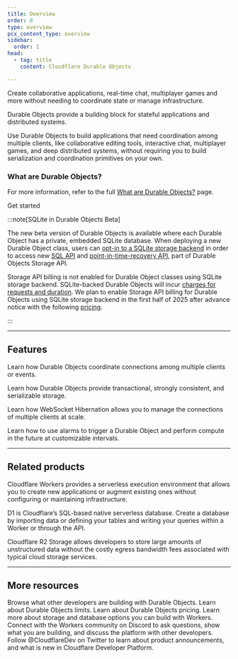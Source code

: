 ```yaml
---
title: Overview
order: 0
type: overview
pcx_content_type: overview
sidebar:
  order: 1
head:
  - tag: title
    content: Cloudflare Durable Objects

---
```



<Description>
Create collaborative applications, real-time chat, multiplayer games and more without needing to coordinate state or manage infrastructure.
</Description>

<Plan type="paid" />

Durable Objects provide a building block for stateful applications and distributed systems.

Use Durable Objects to build applications that need coordination among multiple clients, like collaborative editing tools, interactive chat, multiplayer games, and deep distributed systems, without requiring you to build serialization and coordination primitives on your own.

### What are Durable Objects?

<Render file="what-are-durable-objects"/>

For more information, refer to the full [What are Durable Objects?](/durable-objects/what-are-durable-objects/) page.

<LinkButton href="/durable-objects/get-started/tutorial/">Get started</LinkButton>

:::note[SQLite in Durable Objects Beta]

The new beta version of Durable Objects is available where each Durable Object has a private, embedded SQLite database. When deploying a new Durable Object class, users can [opt-in to a SQLite storage backend](/durable-objects/best-practices/access-durable-objects-storage/#sqlite-storage-backend) in order to access new [SQL API](/durable-objects/api/sql-storage/#exec) and [point-in-time-recovery API](/durable-objects/api/sql-storage/#point-in-time-recovery), part of Durable Objects Storage API.

Storage API billing is not enabled for Durable Object classes using SQLite storage backend. SQLite-backed Durable Objects will incur [charges for requests and duration](/durable-objects/platform/pricing/#billing-metrics). We plan to enable Storage API billing for Durable Objects using SQLite storage backend in the first half of 2025 after advance notice with the following [pricing](/durable-objects/platform/pricing/#sqlite-storage-backend).

:::

***

## Features

<Feature header="In-memory State" href="/durable-objects/reference/in-memory-state/">

Learn how Durable Objects coordinate connections among multiple clients or events.


</Feature>

<Feature header="Storage API" href="/durable-objects/api/storage-api/">

Learn how Durable Objects provide transactional, strongly consistent, and serializable storage.


</Feature>

<Feature header="WebSocket Hibernation" href="/durable-objects/best-practices/websockets/#websocket-hibernation-api">

Learn how WebSocket Hibernation allows you to manage the connections of multiple clients at scale.


</Feature>

<Feature header="Durable Objects Alarms" href="/durable-objects/api/alarms/">

Learn how to use alarms to trigger a Durable Object and perform compute in the future at customizable intervals.


</Feature>

***

## Related products

<RelatedProduct header="Workers" href="/workers/" product="workers">

Cloudflare Workers provides a serverless execution environment that allows you to create new applications or augment existing ones without configuring or maintaining infrastructure.


</RelatedProduct>

<RelatedProduct header="D1" href="/d1/" product="d1">

D1 is Cloudflare’s SQL-based native serverless database. Create a database by importing data or defining your tables and writing your queries within a Worker or through the API.


</RelatedProduct>

<RelatedProduct header="R2" href="/r2/" product="r2">

Cloudflare R2 Storage allows developers to store large amounts of unstructured data without the costly egress bandwidth fees associated with typical cloud storage services.


</RelatedProduct>

***

## More resources

<CardGrid>

<LinkTitleCard title="Built with Durable Objects" href="https://workers.cloudflare.com/built-with/collections/durable-objects/" icon="pen">
Browse what other developers are building with Durable Objects.
</LinkTitleCard>

<LinkTitleCard title="Limits" href="/durable-objects/platform/limits/" icon="document">
Learn about Durable Objects limits.
</LinkTitleCard>

<LinkTitleCard title="Pricing" href="/durable-objects/platform/pricing/" icon="pen">
Learn about Durable Objects pricing.
</LinkTitleCard>

<LinkTitleCard title="Storage options" href="/workers/platform/storage-options/" icon="document">
Learn more about storage and database options you can build with Workers.
</LinkTitleCard>

<LinkTitleCard title="Developer Discord" href="https://discord.cloudflare.com" icon="discord">
Connect with the Workers community on Discord to ask questions, show what you are building, and discuss the platform with other developers.
</LinkTitleCard>

<LinkTitleCard title="@CloudflareDev" href="https://x.com/cloudflaredev" icon="x.com">
Follow @CloudflareDev on Twitter to learn about product announcements, and what is new in Cloudflare Developer Platform.
</LinkTitleCard>

</CardGrid>
